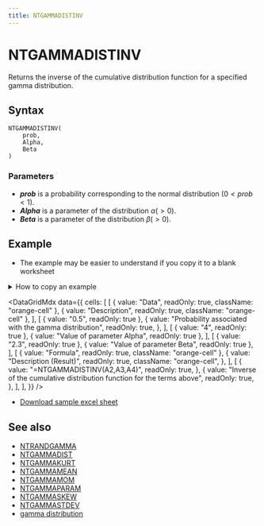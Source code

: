 ```yaml
---
title: NTGAMMADISTINV
---
```



# NTGAMMADISTINV

Returns the inverse of the cumulative distribution function for a specified gamma distribution.

## Syntax

```excel
NTGAMMADISTINV(
    prob,
    Alpha,
    Beta
)
```

### Parameters

- **_prob_** is a probability corresponding to the normal distribution $(0<prob<1)$.
- **_Alpha_** is a parameter of the distribution $\alpha(>0)$.
- **_Beta_** is a parameter of the distribution $\beta(>0)$.

## Example

- The example may be easier to understand if you copy it to a blank worksheet

<details>
  <summary>How to copy an example</summary>

1.  Create a blank workbook or worksheet.
2.  Select the example in the Help topic.

    **Note**  Do not select the row or column headers.

    ![Selecting an example from Help](./../../assets/functions/HowToCopy.png)

    Selecting an example from Help

3.  Press CTRL+C.
4.  In the worksheet, select cell A1, and press CTRL+V.
5.  To switch between viewing the results and viewing the formulas that return the results, press CTRL+` (grave accent), or on the **Tools** menu, point to **Formula Auditing**, and then click **Formula Auditing Mode**.

</details>

<DataGridMdx
  data={{
    cells: [
      [
        { value: "Data", readOnly: true, className: "orange-cell" },
        { value: "Description", readOnly: true, className: "orange-cell" },
      ],
      [
        { value: "0.5", readOnly: true },
        {
          value: "Probability associated with the gamma distribution",
          readOnly: true,
        },
      ],
      [
        { value: "4", readOnly: true },
        { value: "Value of parameter Alpha", readOnly: true },
      ],
      [
        { value: "2.3", readOnly: true },
        { value: "Value of parameter Beta", readOnly: true },
      ],
      [
        { value: "Formula", readOnly: true, className: "orange-cell" },
        {
          value: "Description (Result)",
          readOnly: true,
          className: "orange-cell",
        },
      ],
      [
        {
          value: "=NTGAMMADISTINV(A2,A3,A4)",
          readOnly: true,
        },
        {
          value:
            "Inverse of the cumulative distribution function for the terms above",
          readOnly: true,
        },
      ],
    ],
  }}
/>

- [Download sample excel sheet](https://www.ntrand.com/files/NtRand2.zip)

## See also

- [NTRANDGAMMA](https://www.ntrand.com/ntrandgamma/)
- [NTGAMMADIST](https://www.ntrand.com/ntgammadist/)
- [NTGAMMAKURT](https://www.ntrand.com/ntgammakurt/)
- [NTGAMMAMEAN](https://www.ntrand.com/ntgammamean/)
- [NTGAMMAMOM](https://www.ntrand.com/ntgammamom/)
- [NTGAMMAPARAM](https://www.ntrand.com/ntgammaparam/)
- [NTGAMMASKEW](https://www.ntrand.com/ntgammaskew/)
- [NTGAMMASTDEV](https://www.ntrand.com/ntgammastdev/)
- [gamma distribution](https://www.ntrand.com/gamma-distribution/)
